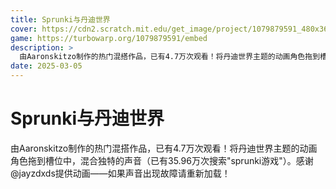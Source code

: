 ```yaml
---
title: Sprunki与丹迪世界
cover: https://cdn2.scratch.mit.edu/get_image/project/1079879591_480x360.png
game: https://turbowarp.org/1079879591/embed
description: >
  由Aaronskitzo制作的热门混搭作品，已有4.7万次观看！将丹迪世界主题的动画角色拖到槽位中，混合独特的声音（已有35.96万次搜索"sprunki游戏"）。感谢@jayzdxds提供动画——如果声音出现故障请重新加载！
date: 2025-03-05
---
```


# Sprunki与丹迪世界

由Aaronskitzo制作的热门混搭作品，已有4.7万次观看！将丹迪世界主题的动画角色拖到槽位中，混合独特的声音（已有35.96万次搜索"sprunki游戏"）。感谢@jayzdxds提供动画——如果声音出现故障请重新加载！
